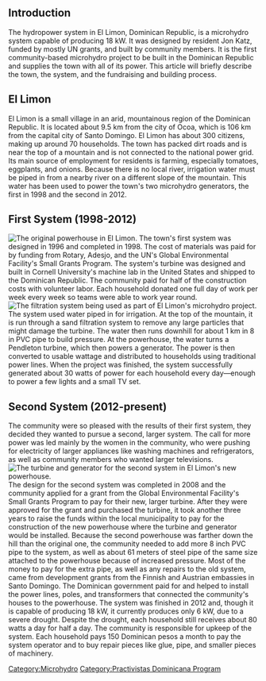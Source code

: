 {{Toc right}}
==Introduction==
The hydropower system in El Limon, Dominican Republic, is a microhydro system capable of producing 18 kW. It was designed by resident Jon Katz, funded by mostly UN grants, and built by community members. It is the first community-based microhydro project to be built in the Dominican Republic and supplies the town with all of its power.
This article will briefly describe the town, the system, and the fundraising and building process.
==El Limon==
El Limon is a small village in an arid, mountainous region of the Dominican Republic. It is located about 9.5 km from the city of Ocoa, which is 106 km from the capital city of Santo Domingo. El Limon has about 300 citizens, making up around 70 households. The town has packed dirt roads and is near the top of a mountain and is not connected to the national power grid. Its main source of employment for residents is farming, especially tomatoes, eggplants, and onions. Because there is no local river, irrigation water must be piped in from a nearby river on a different slope of the mountain. This water has been used to power the town's two microhydro generators, the first in 1998 and the second in 2012.
==First System (1998-2012)==
[[Image:El Limon Original powerhouse.JPG|thumb|left|The original powerhouse in El Limon.]]
The town's first system was designed in 1996 and completed in 1998. The cost of materials was paid for by funding from Rotary, Adesjo, and the UN's Global Environmental Facility's Small Grants Program. The system's turbine was designed and built in Cornell University's machine lab in the United States and shipped to the Dominican Republic. The community paid for half of the construction costs with volunteer labor. Each household donated one full day of work per week every week so teams were able to work year round.
[[Image:El Limon Filtration system.JPG|thumb|right|The filtration system being used as part of El Limon's microhydro project.]]
The system used water piped in for irrigation. At the top of the mountain, it is run through a sand filtration system to remove any large particles that might damage the turbine. The water then runs downhill for about 1 km in 8 in PVC pipe to build pressure. At the powerhouse, the water turns a Pendleton turbine, which then powers a generator. The power is then converted to usable wattage and distributed to households using traditional power lines.
When the project was finished, the system successfully generated about 30 watts of power for each household every day—enough to power a few lights and a small TV set.
==Second System (2012-present)==
The community were so pleased with the results of their first system, they decided they wanted to pursue a second, larger system. The call for more power was led mainly by the women in the community, who were pushing for electricity of larger appliances like washing machines and refrigerators, as well as community members who wanted larger televisions.
[[Image:El_Limon_NewTurbine.JPG|thumb|left|The turbine and generator for the second system in El Limon's new powerhouse.]]
The design for the second system was completed in 2008 and the community applied for a grant from the Global Environmental Facility's Small Grants Program to pay for their new, larger turbine. After they were approved for the grant and purchased the turbine, it took another three years to raise the funds within the local municipality to pay for the construction of the new powerhouse where the turbine and generator would be installed.
Because the second powerhouse was farther down the hill than the original one, the community needed to add more 8 inch PVC pipe to the system, as well as about 61 meters of steel pipe of the same size attached to the powerhouse because of increased pressure. Most of the money to pay for the extra pipe, as well as any repairs to the old system, came from development grants from the Finnish and Austrian embassies in Santo Domingo. The Dominican government paid for and helped to install the power lines, poles, and transformers that connected the community's houses to the powerhouse.
The system was finished in 2012 and, though it is capable of producing 18 kW, it currently produces only 6 kW, due to a severe drought. Despite the drought, each household still receives about 80 watts a day for half a day. {{Fact|There is a problem with these units}}
The community is responsible for upkeep of the system. Each household pays 150 Dominican pesos a month to pay the system operator and to buy repair pieces like glue, pipe, and smaller pieces of machinery.

[[Category:Microhydro]]
[[Category:Practivistas Dominicana Program]]